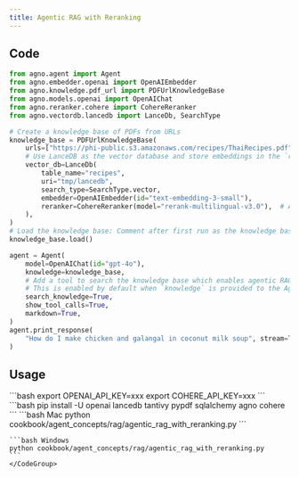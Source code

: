 ```yaml
---
title: Agentic RAG with Reranking
---
```


## Code

```python
from agno.agent import Agent
from agno.embedder.openai import OpenAIEmbedder
from agno.knowledge.pdf_url import PDFUrlKnowledgeBase
from agno.models.openai import OpenAIChat
from agno.reranker.cohere import CohereReranker
from agno.vectordb.lancedb import LanceDb, SearchType

# Create a knowledge base of PDFs from URLs
knowledge_base = PDFUrlKnowledgeBase(
    urls=["https://phi-public.s3.amazonaws.com/recipes/ThaiRecipes.pdf"],
    # Use LanceDB as the vector database and store embeddings in the `recipes` table
    vector_db=LanceDb(
        table_name="recipes",
        uri="tmp/lancedb",
        search_type=SearchType.vector,
        embedder=OpenAIEmbedder(id="text-embedding-3-small"),
        reranker=CohereReranker(model="rerank-multilingual-v3.0"),  # Add a reranker
    ),
)
# Load the knowledge base: Comment after first run as the knowledge base is already loaded
knowledge_base.load()

agent = Agent(
    model=OpenAIChat(id="gpt-4o"),
    knowledge=knowledge_base,
    # Add a tool to search the knowledge base which enables agentic RAG.
    # This is enabled by default when `knowledge` is provided to the Agent.
    search_knowledge=True,
    show_tool_calls=True,
    markdown=True,
)
agent.print_response(
    "How do I make chicken and galangal in coconut milk soup", stream=True
)
```

## Usage

<Steps>
  <Snippet file="create-venv-step.mdx" />

  <Step title="Set your API keys">
    ```bash
    export OPENAI_API_KEY=xxx
    export COHERE_API_KEY=xxx
    ```
  </Step>

  <Step title="Install libraries">
    ```bash
    pip install -U openai lancedb tantivy pypdf sqlalchemy agno cohere
    ```
  </Step>

  <Step title="Run Agent">
    <CodeGroup>
    ```bash Mac
    python cookbook/agent_concepts/rag/agentic_rag_with_reranking.py
    ```

    ```bash Windows
    python cookbook/agent_concepts/rag/agentic_rag_with_reranking.py
    ```
    </CodeGroup>
  </Step>
</Steps>